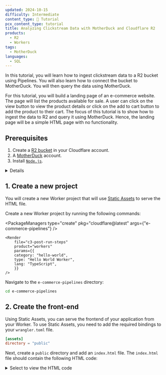 ```yaml
---
updated: 2024-10-15
difficulty: Intermediate
content_type: 📝 Tutorial
pcx_content_type: tutorial
title: Analyzing Clickstream Data with MotherDuck and Cloudflare R2
products:
  - R2
  - Workers
tags:
  - MotherDuck
languages:
  - SQL
---
```



In this tutorial, you will learn how to ingest clickstream data to a R2 bucket using Pipelines. You will also learn how to connect the bucket to MotherDuck. You will then query the data using MotherDuck.

For this tutorial, you will build a landing page of an e-commerce website. The page will list the products available for sale. A user can click on the view button to view the product details or click on the add to cart button to add the product to their cart. The focus of this tutorial is to show how to ingest the data to R2 and query it using MotherDuck. Hence, the landing page will be a simple HTML page with no functionality.

## Prerequisites

1. Create a [R2 bucket](/r2/buckets/create-buckets/) in your Cloudflare account.
2. A [MotherDuck](https://motherduck.com/) account.
3. Install [`Node.js`](https://docs.npmjs.com/downloading-and-installing-node-js-and-npm).

<Details header="Node.js version manager">
	Use a Node version manager like [Volta](https://volta.sh/) or
	[nvm](https://github.com/nvm-sh/nvm) to avoid permission issues and change
	Node.js versions. [Wrangler](/workers/wrangler/install-and-update/), discussed
	later in this guide, requires a Node version of `16.17.0` or later.
</Details>

## 1. Create a new project

You will create a new Worker project that will use [Static Assets](/workers/static-assets/) to serve the HTML file.

Create a new Worker project by running the following commands:

<PackageManagers
	type="create"
	pkg="cloudflare@latest"
	args={"e-commerce-pipelines"}
/>

    <Render
    	file="c3-post-run-steps"
    	product="workers"
    	params={{
    	category: "hello-world",
    	type: "Hello World Worker",
    	lang: "TypeScript",
    	}}
    />

Navigate to the `e-commerce-pipelines` directory:

```sh frame="none"
cd e-commerce-pipelines
```

## 2. Create the front-end

Using Static Assets, you can serve the frontend of your application from your Worker. To use Static Assets, you need to add the required bindings to your `wrangler.toml` file.

```toml
[assets]
directory = "public"
```

Next, create a `public` directory and add an `index.html` file. The `index.html` file should contain the following HTML code:

<details>
	<summary>Select to view the HTML code</summary>
```html 
<!DOCTYPE html>
<html>
	<head>
		<meta charset="utf-8" />
		<title>E-commerce Store</title>
		<script src="https://cdn.tailwindcss.com"></script>
	</head>
	<body>
		<nav class="bg-gray-800 text-white p-4">
			<div class="container mx-auto flex justify-between items-center">
				<a href="/" class="text-xl font-bold"> E-Commerce Demo </a>
				<div class="space-x-4 text-gray-800">
					<a href="#">
						<button class="border border-input bg-white h-10 px-4 py-2 rounded-md">Cart</button>
					</a>
					<a href="#">
						<button class="border border-input bg-white h-10 px-4 py-2 rounded-md">Login</button>
					</a>
					<a href="#">
						<button class="border border-input bg-white h-10 px-4 py-2 rounded-md">Signup</button>
					</a>
				</div>
			</div>
		</nav>
		<div class="container mx-auto px-4 py-8">
			<h1 class="text-3xl font-bold mb-6">Our Products</h1>
			<div class="grid grid-cols-1 md:grid-cols-2 lg:grid-cols-3 gap-6" id="products">
				<!-- This section repeats for each product -->

    			<!-- End of product section -->
    		</div>
    	</div>

    	<script>
    		// demo products
    		const products = [
    			{
    				id: 1,
    				name: 'Smartphone X',
    				desc: 'Latest model with advanced features',
    				cost: 799,
    			},
    			{
    				id: 2,
    				name: 'Laptop Pro',
    				desc: 'High-performance laptop for professionals',
    				cost: 1299,
    			},
    			{
    				id: 3,
    				name: 'Wireless Earbuds',
    				desc: 'True wireless earbuds with noise cancellation',
    				cost: 149,
    			},
    			{
    				id: 4,
    				name: 'Smart Watch',
    				desc: 'Fitness tracker and smartwatch combo',
    				cost: 199,
    			},
    			{
    				id: 5,
    				name: '4K TV',
    				desc: 'Ultra HD smart TV with HDR',
    				cost: 599,
    			},
    			{
    				id: 6,
    				name: 'Gaming Console',
    				desc: 'Next-gen gaming system',
    				cost: 499,
    			},
    		];

    		// function to render products
    		function renderProducts() {
    			console.log('Rendering products...');
    			const productContainer = document.getElementById('products');
    			productContainer.innerHTML = ''; // Clear existing content
    			products.forEach((product) => {
    				const productElement = document.createElement('div');
    				productElement.classList.add('rounded-lg', 'border', 'bg-card', 'text-card-foreground', 'shadow-sm');
    				productElement.innerHTML = `
            <div class="flex flex-col space-y-1.5 p-6">
              <h2 class="text-2xl font-semibold leading-none tracking-tight">${product.name}</h2>
            </div>
            <div class="p-6 pt-0">
              <p>${product.desc}</p>
              <p class="font-bold mt-2">$${product.cost}</p>
            </div>
            <div class="flex items-center p-6 pt-0 flex justify-between">
              <button class="border px-4 py-2 rounded-md" onclick="handleClick('product_view', ${product.id})" name="">View Details</button>
              <button class="border px-4 py-2 rounded-md" onclick="handleClick('add_to_cart', ${product.id})">Add to Cart</button>
            </div>
          `;
    				productContainer.appendChild(productElement);
    			});
    		}
    		renderProducts();

    		// function to handle click events
    		async function handleClick(action, id) {
    			console.log(`Clicked ${action} for product with id ${id}`);
    		}
    	</script>
    </body>

</html>
  
```
</details>

The above code does the following:

- Uses Tailwind CSS to style the page.
- Renders a list of products.
- Adds a button to view the details of a product.
- Adds a button to add a product to the cart.
- Contains a `handleClick` function to handle the click events. This function logs the action and the product ID. In the next steps, you will add the logic to send the click events to your pipeline.

## 3. Generate clickstream data

You need to send clickstream data like the `timestamp`, `user_id`, `session_id`, and `device_info` to your pipeline. You can generate this data on the client side. Add the following function in the `<script>` tag in your `public/index.html`. This function gets the device information:

```js title="public/index.html"
function extractDeviceInfo(userAgent) {
	let browser = "Unknown";
	let os = "Unknown";
	let device = "Unknown";

	// Extract browser
	if (userAgent.includes("Firefox")) {
		browser = "Firefox";
	} else if (userAgent.includes("Chrome")) {
		browser = "Chrome";
	} else if (userAgent.includes("Safari")) {
		browser = "Safari";
	} else if (userAgent.includes("Opera") || userAgent.includes("OPR")) {
		browser = "Opera";
	} else if (userAgent.includes("Edge")) {
		browser = "Edge";
	} else if (userAgent.includes("MSIE") || userAgent.includes("Trident/")) {
		browser = "Internet Explorer";
	}

	// Extract OS
	if (userAgent.includes("Win")) {
		os = "Windows";
	} else if (userAgent.includes("Mac")) {
		os = "MacOS";
	} else if (userAgent.includes("Linux")) {
		os = "Linux";
	} else if (userAgent.includes("Android")) {
		os = "Android";
	} else if (userAgent.includes("iOS")) {
		os = "iOS";
	}

	// Extract device
	const mobileKeywords = [
		"Android",
		"webOS",
		"iPhone",
		"iPad",
		"iPod",
		"BlackBerry",
		"Windows Phone",
	];
	device = mobileKeywords.some((keyword) => userAgent.includes(keyword))
		? "Mobile"
		: "Desktop";

	return { browser, os, device };
}
```

Next, update the `handleClick` function to make a `POST` request to the `/api/clickstream` endpoint with the data:

```js title="public/index.html" ins={3-40}
async function handleClick(action, id) {
	console.log(`Clicked ${action} for product with id ${id}`);

	const userAgent = window.navigator.userAgent;
	const timestamp = new Date().toISOString();
	const { browser, os, device } = extractDeviceInfo(userAgent);

	const data = {
		timestamp,
		session_id: "1234567890abcdef", // For production use a unique session ID
		user_id: "user" + Math.floor(Math.random() * 1000), // For production use a unique user ID
		event_data: {
			event_id: Math.floor(Math.random() * 1000),
			event_type: action,
			page_url: window.location.href,
			timestamp,
			product_id: id,
		},
		device_info: {
			browser,
			os,
			device,
			userAgent,
		},
		referrer: document.referrer,
	};
	try {
		const response = await fetch("/api/clickstream", {
			method: "POST",
			headers: {
				"Content-Type": "application/json",
			},
			body: JSON.stringify({ data }),
		});
		if (!response.ok) {
			throw new Error("Failed to send data to pipeline");
		}
	} catch (error) {
		console.error("Error sending data to pipeline:", error);
	}
}
```

The `handleClick` function does the following:

- Gets the device information using the `extractDeviceInfo` function.
- Creates a `POST` request to the `/api/clickstream` endpoint with the data.
- Logs any errors that occur.

## 4. Send clickstream data to your pipeline

The front-end of the application makes a call to the `/api/clickstream` endpoint to send the clickstream data to your pipeline. The `/api/clickstream` endpoint is handled by a Worker in the `src/index.ts` file.

Update the `src/index.ts` file to handle the `POST` request:

```ts title="src/index.ts"
export default {
	async fetch(request, env, ctx): Promise<Response> {
		const pathname = new URL(request.url).pathname;
		const method = request.method;
		if (pathname === "/api/clickstream" && method === "POST") {
			const body = (await request.json()) as { data: any };
			try {
				const response = await fetch(
					`https://${env.PIPELINES_ID}.pipelines.cloudflare.com`,
					{
						method: "POST",
						headers: {
							"Content-Type": "application/json",
						},
						body: JSON.stringify([body.data]),
					},
				);
				if (!response.ok) {
					throw new Error(`HTTP error! status: ${response.status}`);
				}
				return new Response("OK", { status: 200 });
			} catch (error) {
				console.error(error);
				return new Response("Internal Server Error", { status: 500 });
			}
		}
		return new Response("Hello World!");
	},
} satisfies ExportedHandler<Env>;
```

The `src/index.ts` file does the following:

- Checks if the request is a `POST` request to the `/api/clickstream` endpoint.
- Extracts the data from the request body.
- Sends the data to your Pipeline.
- Returns a response to the client.

You now have a working application that sends clickstream data to your pipeline. In the next step, you will create a pipeline to receive the data.

## 5. Create a pipeline

You need the ID of your Pipeline to make `POST` requests to send the clickstream data. To get the ID of your pipeline, you need to create a new pipeline and connect it to your R2 bucket.

To create a new pipeline and connect it to your R2 bucket, you need the `Access Key ID` and the `Secret Access Key` of your R2 bucket. Follow the [R2 documentation](/r2/api/s3/tokens/) to get these keys. Make a note of these keys because you will need them in the next step.

Create a new pipeline `clickstream-pipeline` using the [Wrangler CLI](/workers/wrangler/):

```sh
npx wrangler pipelines create clickstream-pipeline --r2 <BUCKET_NAME> --access-key-id <ACCESS_KEY_ID> --secret-access-key <SECRET_ACCESS_KEY>
```

Replace `<BUCKET_NAME>` with the name of your R2 bucket. Replace `<ACCESS_KEY_ID>` and `<SECRET_ACCESS_KEY>` with the keys you created in the previous step.

```output
🌀 Authorizing R2 bucket <BUCKET_NAME>
🌀 Creating pipeline named "clickstream-pipeline"
✅ Successfully created pipeline "clickstream-pipeline" with id <PIPELINES_ID>
🎉 You can now send data to your pipeline!
Example: curl "https://<PIPELINES_ID>.pipelines.cloudflare.com" -d '[{"foo": "bar"}]'
```

Make a note of the `<PIPELINES_ID>` of your pipeline because you will need it in the next step.

## 6. Ingest data to R2

In this step, you will add the `Pipeline ID` as a secret to your project.

Create a `.dev.vars` file in the root of your project and add the following environment variables:

```text title=".dev.vars"
PIPELINES_ID=<PIPELINES_ID>
```

Replace `<PIPELINES_ID>` with the ID of your pipeline from the previous step.

Next, update the types in the `worker-configuration.d.ts` file:

```ts title="worker-configuration.d.ts"
interface Env {
	PIPELINES_ID: string;
}
```

The `fetch` handler in the `src/index.ts` file uses the `PIPELINES_ID` environment variable to send the clickstream data to your pipeline.

## 7. Test the application

Start the development server and navigate to the URL:

```sh
npm run dev
```

When you click on the `View Details` or the `Add to Cart` button, the `handleClick` function calls the `/api/clickstream` endpoint to send the clickstream data to your pipeline.

## 8. Connect the R2 bucket to MotherDuck

Your application sends clickstream data to the R2 bucket using pipelines. In this step, you will connect the R2 bucket to MotherDuck.

You can connect the bucket to MotherDuck in several ways, which you can learn about from the [MotherDuck documentation](https://motherduck.com/docs/integrations/cloud-storage/cloudflare-r2/). In this tutorial, you will connect the bucket to MotherDuck using the MotherDuck dashboard.

1. Log in to the MotherDuck dashboard and select your profile.
2. Navigate to the **Secrets** page.
3. Select the **Add Secret** button and enter the following information:

   - **Secret Name**: `Clickstream pipeline`
   - **Secret Type**: `Cloudflare R2`
   - **Access Key ID**: `ACCESS_KEY_ID` (replace with the Access Key ID you obtained in the previous step)
   - **Secret Access Key**: `SECRET_ACCESS_KEY` (replace with the Secret Access Key you obtained in the previous step)

4. Select the **Add Secret** button to save the secret.

## 9. Query the data

In this step, you will query the data stored in the R2 bucket using MotherDuck.

1. Navigate back to the MotherDuck dashboard and select the **+** icon to add a new Notebook.
2. Select the **Add Cell** button to add a new cell to the notebook.

3. In the cell, enter the following query and select the **Run** button to execute the query:

```sql
SELECT * FROM read_json_auto('r2://<BUCKET_NAME>/**/*');
```

Replace the `<BUCKET_NAME>` placeholder with the name of the R2 bucket.

The query will return the data stored in the R2 bucket.

## 10. Deploy the application

To deploy the application, run the following command:

```sh
npm run deploy
```

This will deploy the application to the Cloudflare Workers platform.

```output
🌀 Building list of assets...
🌀 Starting asset upload...
🌀 Found 1 new or modified static asset to upload. Proceeding with upload...
+ /index.html
Uploaded 1 of 1 assets
✨ Success! Uploaded 1 file (2.37 sec)

Total Upload: 25.73 KiB / gzip: 6.17 KiB
Worker Startup Time: 15 ms
Uploaded e-commerce-clickstream (11.79 sec)
Deployed e-commerce-clickstream triggers (7.60 sec)
  https://<URL>.workers.dev
Current Version ID: <VERSION_ID>
```

Next, add the `PIPELINES_ID` secret to the project:

```sh
npx wrangler secret put PIPELINES_ID
```

Enter the `PIPELINES_ID` value when prompted.

You can access the application at the URL provided in the output of the command.

## Conclusion

You have successfully built an e-commerce application that leverages Cloudflare's Pipelines, R2, and Workers. Through this tutorial, you've gained hands-on experience in:

1. Creating a Workers project with a static frontend
2. Generating and capturing clickstream data
3. Setting up a Cloudflare Pipelines to ingest data into R2
4. Connecting your R2 bucket to MotherDuck for advanced querying capabilities

This project serves as a foundation for building scalable, data-driven applications. You can now expand on this knowledge to create more complex e-commerce features, implement advanced analytics, or explore other Cloudflare products to enhance your application further.

For your next steps, consider exploring more advanced querying techniques with MotherDuck, implementing real-time analytics, or integrating additional Cloudflare services to further optimize your application's performance and security.

You can find the source code of the application in the [GitHub repository](https://github.com/harshil1712/e-commerce-clickstream).
